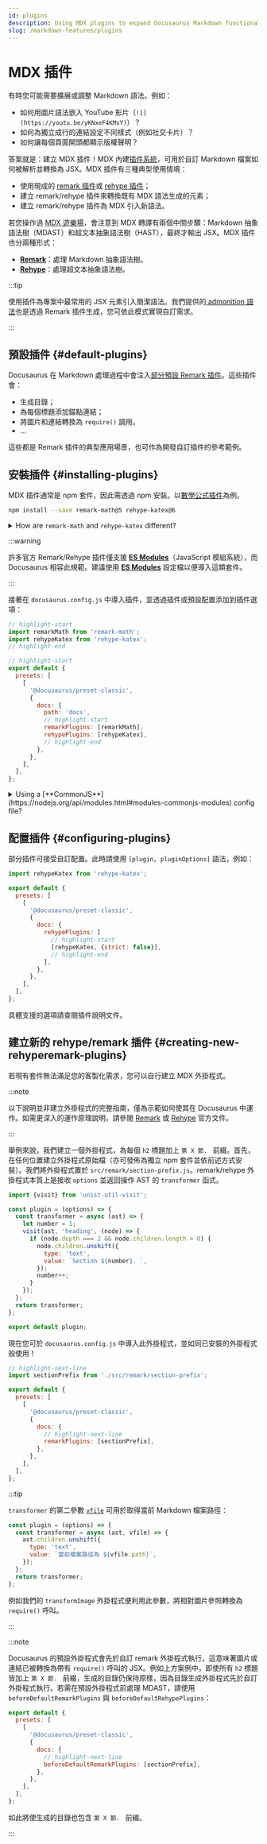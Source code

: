 ```yaml
---
id: plugins
description: Using MDX plugins to expand Docusaurus Markdown functionalities
slug: /markdown-features/plugins
---
```


# MDX 插件

有時您可能需要擴展或調整 Markdown 語法。例如：

- 如何用圖片語法嵌入 YouTube 影片（`![](https://youtu.be/yKNxeF4KMsY)`）？
- 如何為獨立成行的連結設定不同樣式（例如社交卡片）？
- 如何讓每個頁面開頭都顯示版權聲明？

答案就是：建立 MDX 插件！MDX 內建[插件系統](https://mdxjs.com/advanced/plugins/)，可用於自訂 Markdown 檔案如何被解析並轉換為 JSX。MDX 插件有三種典型使用情境：

- 使用現成的 [remark 插件](https://github.com/remarkjs/remark/blob/main/doc/plugins.md#list-of-plugins)或 [rehype 插件](https://github.com/rehypejs/rehype/blob/main/doc/plugins.md#list-of-plugins)；
- 建立 remark/rehype 插件來轉換既有 MDX 語法生成的元素；
- 建立 remark/rehype 插件為 MDX 引入新語法。

若您操作過 [MDX 遊樂場](https://mdxjs.com/playground/)，會注意到 MDX 轉譯有兩個中間步驟：Markdown 抽象語法樹（MDAST）和超文本抽象語法樹（HAST），最終才輸出 JSX。MDX 插件也分兩種形式：

- **[Remark](https://github.com/remarkjs/remark/)**：處理 Markdown 抽象語法樹。
- **[Rehype](https://github.com/rehypejs/rehype/)**：處理超文本抽象語法樹。

:::tip

使用插件為專案中最常用的 JSX 元素引入簡潔語法。我們提供的[ admonition 語法](./markdown-features-admonitions.mdx)也是透過 Remark 插件生成，您可依此模式實現自訂需求。

:::

## 預設插件 {#default-plugins}

Docusaurus 在 Markdown 處理過程中會注入[部分預設 Remark 插件](https://github.com/facebook/docusaurus/tree/main/packages/docusaurus-mdx-loader/src/remark)。這些插件會：

- 生成目錄；
- 為每個標題添加錨點連結；
- 將圖片和連結轉換為 `require()` 調用。
- …

這些都是 Remark 插件的典型應用場景，也可作為開發自訂插件的參考範例。

## 安裝插件 {#installing-plugins}

MDX 插件通常是 npm 套件，因此需透過 npm 安裝。以[數學公式插件](./markdown-features-math-equations.mdx)為例。

```bash npm2yarn
npm install --save remark-math@5 rehype-katex@6
```

<details>
  <summary>How are <code>remark-math</code> and <code>rehype-katex</code> different?</summary>

In case you are wondering how Remark and Rehype are different, here is a good example. `remark-math` operates on the Markdown AST, where it sees text like `$...$`, and all it does is transform that to the JSX `<span class="math math-inline">...</span>` without doing too much with the content. This decouples the extraction of math formulae from their rendering, which means you can swap $\KaTeX$ out with other math renderers, like MathJax (with [`rehype-mathjax`](https://github.com/remarkjs/remark-math/tree/main/packages/rehype-mathjax)), just by replacing the Rehype plugin.

Next, the `rehype-katex` operates on the Hypertext AST where everything has been converted to HTML-like tags already. It traverses all the elements with `math` class and uses $\KaTeX$ to parse and render the content to actual HTML.

</details>

:::warning

許多官方 Remark/Rehype 插件僅支援 [**ES Modules**](https://gist.github.com/sindresorhus/a39789f98801d908bbc7ff3ecc99d99c)（JavaScript 模組系統），而 Docusaurus 相容此規範。建議使用 [**ES Modules**](https://flaviocopes.com/es-modules/) 設定檔以便導入這類套件。

:::

接著在 `docusaurus.config.js` 中導入插件，並透過插件或預設配置添加到插件選項：

```js title="docusaurus.config.js"
// highlight-start
import remarkMath from 'remark-math';
import rehypeKatex from 'rehype-katex';
// highlight-end

// highlight-start
export default {
  presets: [
    [
      '@docusaurus/preset-classic',
      {
        docs: {
          path: 'docs',
          // highlight-start
          remarkPlugins: [remarkMath],
          rehypePlugins: [rehypeKatex],
          // highlight-end
        },
      },
    ],
  ],
};
```

<details>
  <summary>Using a [**CommonJS**](https://nodejs.org/api/modules.html#modules-commonjs-modules) config file?</summary>

If you decide to use a CommonJS config file, it is possible to load those ES module plugins thanks to dynamic imports and an async config creator function:

```js title="docusaurus.config.js"
// highlight-start
module.exports = async function createConfigAsync() {
  // highlight-end
  return {
    presets: [
      [
        '@docusaurus/preset-classic',
        {
          docs: {
            path: 'docs',
            // highlight-start
            remarkPlugins: [(await import('remark-math')).default],
            rehypePlugins: [(await import('rehype-katex')).default],
            // highlight-end
          },
        },
      ],
    ],
  };
};
```

</details>

## 配置插件 {#configuring-plugins}

部分插件可接受自訂配置。此時請使用 `[plugin, pluginOptions]` 語法，例如：

```js title="docusaurus.config.js"
import rehypeKatex from 'rehype-katex';

export default {
  presets: [
    [
      '@docusaurus/preset-classic',
      {
        docs: {
          rehypePlugins: [
            // highlight-start
            [rehypeKatex, {strict: false}],
            // highlight-end
          ],
        },
      },
    ],
  ],
};
```

具體支援的選項請查閱插件說明文件。

## 建立新的 rehype/remark 插件 {#creating-new-rehyperemark-plugins}

若現有套件無法滿足您的客製化需求，您可以自行建立 MDX 外掛程式。

:::note

以下說明並非建立外掛程式的完整指南，僅為示範如何使其在 Docusaurus 中運作。如需更深入的運作原理說明，請參閱 [Remark](https://github.com/remarkjs/remark/blob/main/doc/plugins.md#create-plugins) 或 [Rehype](https://github.com/rehypejs/rehype/blob/main/doc/plugins.md#create-plugins) 官方文件。

:::

舉例來說，我們建立一個外掛程式，為每個 `h2` 標題加上 `第 X 節. ` 前綴。首先，在任何位置建立外掛程式原始檔（亦可發佈為獨立 npm 套件並依前述方式安裝）。我們將外掛程式置於 `src/remark/section-prefix.js`。remark/rehype 外掛程式本質上是接收 `options` 並返回操作 AST 的 `transformer` 函式。

```js "src/remark/section-prefix.js"
import {visit} from 'unist-util-visit';

const plugin = (options) => {
  const transformer = async (ast) => {
    let number = 1;
    visit(ast, 'heading', (node) => {
      if (node.depth === 2 && node.children.length > 0) {
        node.children.unshift({
          type: 'text',
          value: `Section ${number}. `,
        });
        number++;
      }
    });
  };
  return transformer;
};

export default plugin;
```

現在您可於 `docusaurus.config.js` 中導入此外掛程式，並如同已安裝的外掛程式般使用！

```js title="docusaurus.config.js"
// highlight-next-line
import sectionPrefix from './src/remark/section-prefix';

export default {
  presets: [
    [
      '@docusaurus/preset-classic',
      {
        docs: {
          // highlight-next-line
          remarkPlugins: [sectionPrefix],
        },
      },
    ],
  ],
};
```

:::tip

`transformer` 的第二參數 [`vfile`](https://github.com/vfile/vfile) 可用於取得當前 Markdown 檔案路徑：

```js
const plugin = (options) => {
  const transformer = async (ast, vfile) => {
    ast.children.unshift({
      type: 'text',
      value: `當前檔案路徑為 ${vfile.path}`,
    });
  };
  return transformer;
};
```

例如我們的 `transformImage` 外掛程式便利用此參數，將相對圖片參照轉換為 `require()` 呼叫。

:::

:::note

Docusaurus 的預設外掛程式會先於自訂 remark 外掛程式執行，這意味著圖片或連結已被轉換為帶有 `require()` 呼叫的 JSX。例如上方案例中，即使所有 `h2` 標題皆加上 `第 X 節. ` 前綴，生成的目錄仍保持原樣，因為目錄生成外掛程式先於自訂外掛程式執行。若需在預設外掛程式前處理 MDAST，請使用 `beforeDefaultRemarkPlugins` 與 `beforeDefaultRehypePlugins`：

```js title="docusaurus.config.js"
export default {
  presets: [
    [
      '@docusaurus/preset-classic',
      {
        docs: {
          // highlight-next-line
          beforeDefaultRemarkPlugins: [sectionPrefix],
        },
      },
    ],
  ],
};
```

如此將使生成的目錄也包含 `第 X 節. ` 前綴。

:::